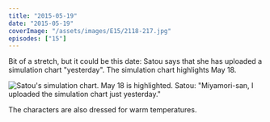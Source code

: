 ```yaml
---
title: "2015-05-19"
date: "2015-05-19"
coverImage: "/assets/images/E15/2118-217.jpg"
episodes: ["15"]
---
```


Bit of a stretch, but it could be this date: Satou says that she has uploaded a simulation chart "yesterday". The simulation chart highlights May 18.

![Satou's simulation chart. May 18 is highlighted. Satou: "Miyamori-san, I uploaded the simulation chart just yesterday."](/assets/images/E15/2115-015.jpg)

The characters are also dressed for warm temperatures.
